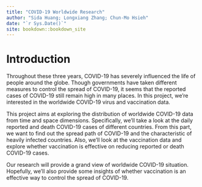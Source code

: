 ```yaml
--- 
title: "COVID-19 Worldwide Research"
author: "Sida Huang; Longxiang Zhang; Chun-Mo Hsieh"
date: "`r Sys.Date()`"
site: bookdown::bookdown_site
---
```


# Introduction

Throughout these three years, COVID-19 has severely influenced the life of people around the globe. Though governments have taken different measures to control the spread of COVID-19, it seems that the reported cases of COVID-19 still remain high in many places. In this project, we're interested in the worldwide COVID-19 virus and vaccination data. 

This project aims at exploring the distribution of worldwide COVID-19 data from time and space dimensions. Specifically, we'll take a look at the daily reported and death COVID-19 cases of different countries. From this part, we want to find out the spread path of COVID-19 and the characteristic of heavily infected countries. Also, we'll look at the vaccination data and explore whether vaccination is effective on reducing reported or death COVID-19 cases. 

Our research will provide a grand view of worldwide COVID-19 situation. Hopefully, we'll also provide some insights of whether vaccination is an effective way to control the spread of COVID-19.

